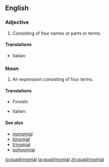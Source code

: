 ==English==

===Adjective===
{{en-adj|-}}

# Consisting of four names or parts or terms.

====Translations====
{{trans-top|consisting of four names or parts}}
* Italian: {{t|it|quadrinomiale}}
{{trans-mid}}
{{trans-bottom}}

===Noun===
{{en-noun}}

# {{context|algebra|lang=en}} An expression consisting of four terms.

====Translations====
{{trans-top|expression}}
* Finnish: {{t-needed|fi}}
{{trans-mid}}
*Italian: {{t|it|quadrinomio|m}}
{{trans-bottom}}

====See also====
*[[monomial]]
*[[binomial]]
*[[trinomial]]
*[[polynomial]]

[[io:quadrinomial]]
[[ta:quadrinomial]]
[[zh:quadrinomial]]